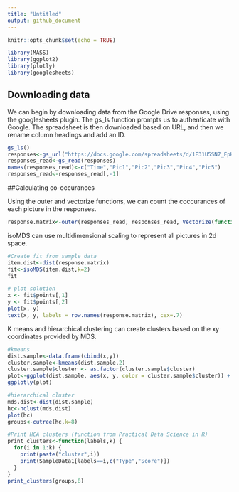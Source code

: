 ```yaml
---
title: "Untitled"
output: github_document
---
```


```r
knitr::opts_chunk$set(echo = TRUE)

library(MASS)
library(ggplot2)
library(plotly)
library(googlesheets)
```

## Downloading data 

We can begin by downloading data from the Google Drive responses, using the googlesheets plugin. The gs_ls function prompts us to authenticate with Google. The spreadsheet is then downloaded based on URL, and then we rename column headings and add an ID.

```r
gs_ls()
responses<-gs_url("https://docs.google.com/spreadsheets/d/1E31U5SN7_FpHHlKsuPR02f0KIVSyWgLKeXho_lzGCzk/edit?usp=sharing")
responses_read<-gs_read(responses)
names(responses_read)<-c("Time","Pic1","Pic2","Pic3","Pic4","Pic5")
responses_read<-responses_read[,-1]
```

##Calculating co-occurances

Using the outer and vectorize functions, we can count the coccurances of each picture in the responses.

```r
response.matrix<-outer(responses_read, responses_read, Vectorize(function(x, y) sum(x == y)))
```

isoMDS can use multidimensional scaling to represent all pictures in 2d space.

```r
#Create fit from sample data
item.dist<-dist(response.matrix)
fit<-isoMDS(item.dist,k=2)
fit

# plot solution 
x <- fit$points[,1]
y <- fit$points[,2]
plot(x, y)
text(x, y, labels = row.names(response.matrix), cex=.7)
```

K means and hierarchical clustering can create clusters based on the xy coordinates provided by MDS.

```r
#kmeans
dist.sample<-data.frame(cbind(x,y))
cluster.sample<-kmeans(dist.sample,2)
cluster.sample$cluster <- as.factor(cluster.sample$cluster)
plot<-ggplot(dist.sample, aes(x, y, color = cluster.sample$cluster)) + geom_point(size=10)
ggplotly(plot)

#hierarchical cluster
mds.dist<-dist(dist.sample)
hc<-hclust(mds.dist) 
plot(hc)
groups<-cutree(hc,k=8)

#Print HCA clusters (function from Practical Data Science in R)
print_clusters<-function(labels,k) {
  for(i in 1:k) {
    print(paste("cluster",i))
    print(SampleData1[labels==i,c("Type","Score")])
  }
}
print_clusters(groups,8)
```
